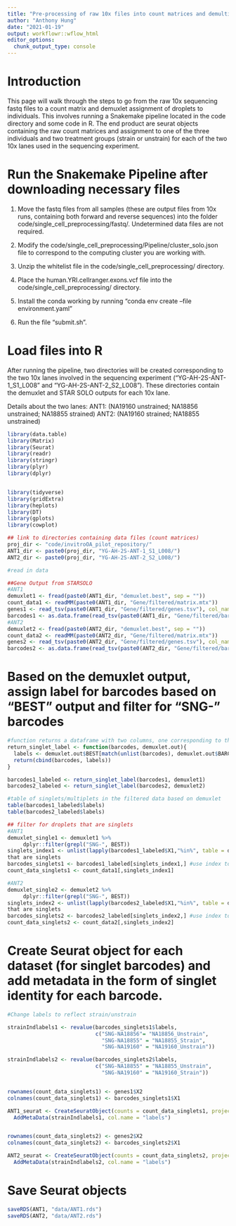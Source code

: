 ```yaml
---
title: "Pre-processing of raw 10x files into count matrices and demultiplexing"
author: "Anthony Hung"
date: "2021-01-19"
output: workflowr::wflow_html
editor_options:
  chunk_output_type: console
---
```


# Introduction

This page will walk through the steps to go from the raw 10x sequencing fastq files to a count matrix and demuxlet assignment of droplets to individuals. This involves running a Snakemake pipeline located in the code directory and some code in R. The end product are seurat objects containing the raw count matrices and assignment to one of the three individuals and two treatment groups (strain or unstrain) for each of the two 10x lanes used in the sequencing experiment.


# Run the Snakemake Pipeline after downloading necessary files

1. Move the fastq files from all samples (these are output files from 10x runs, containing both forward and reverse sequences) into the folder
code/single_cell_preprocessing/fastq/. Undetermined data files are not required.

2. Modify the code/single_cell_preprocessing/Pipeline/cluster_solo.json file to correspond to the computing cluster you are working with.

3. Unzip the whitelist file in the code/single_cell_preprocessing/ directory.

4. Place the human.YRI.cellranger.exons.vcf file into the code/single_cell_preprocessing/ directory.

5. Install the conda working by running
"conda env create --file environment.yaml"

6. Run the file "submit.sh".

# Load files into R

After running the pipeline, two directories will be created corresponding to the two 10x lanes involved in the sequencing experiment ("YG-AH-2S-ANT-1_S1_L008" and "YG-AH-2S-ANT-2_S2_L008"). These directories contain the demuxlet and STAR SOLO outputs for each 10x lane.

Details about the two lanes:
ANT1: (NA19160 unstrained; NA18856 unstrained; NA18855 strained)
ANT2: (NA19160 strained; NA18855 unstrained)

```r
library(data.table)
library(Matrix)
library(Seurat)
library(readr)
library(stringr)
library(plyr)
library(dplyr)


library(tidyverse)
library(gridExtra)
library(heplots)
library(DT)
library(gplots)
library(cowplot)
```

```r
## link to directories containing data files (count matrices)
proj_dir <- "code/invitroOA_pilot_repository/"
ANT1_dir <- paste0(proj_dir, "YG-AH-2S-ANT-1_S1_L008/")
ANT2_dir <- paste0(proj_dir, "YG-AH-2S-ANT-2_S2_L008/")

#read in data

##Gene Output from STARSOLO
#ANT1
demuxlet1 <- fread(paste0(ANT1_dir, "demuxlet.best", sep = ""))
count_data1 <- readMM(paste0(ANT1_dir, "Gene/filtered/matrix.mtx"))
genes1 <- read_tsv(paste0(ANT1_dir, "Gene/filtered/genes.tsv"), col_names = F)
barcodes1 <- as.data.frame(read_tsv(paste0(ANT1_dir, "Gene/filtered/barcodes.tsv"), col_names = F))
#ANT2
demuxlet2 <- fread(paste0(ANT2_dir, "demuxlet.best", sep = ""))
count_data2 <- readMM(paste0(ANT2_dir, "Gene/filtered/matrix.mtx"))
genes2 <- read_tsv(paste0(ANT2_dir, "Gene/filtered/genes.tsv"), col_names = F)
barcodes2 <- as.data.frame(read_tsv(paste0(ANT2_dir, "Gene/filtered/barcodes.tsv"), col_names = F))
```

# Based on the demuxlet output, assign label for barcodes based on "BEST" output and filter for "SNG-" barcodes

```r
#function returns a dataframe with two columns, one corresponding to the barcodes and one corresponding to the label given by demuxlet
return_singlet_label <- function(barcodes, demuxlet.out){
  labels <- demuxlet.out$BEST[match(unlist(barcodes), demuxlet.out$BARCODE)]
  return(cbind(barcodes, labels))
}

barcodes1_labeled <- return_singlet_label(barcodes1, demuxlet1)
barcodes2_labeled <- return_singlet_label(barcodes2, demuxlet2)

#table of singlets/multiplets in the filtered data based on demuxlet
table(barcodes1_labeled$labels)
table(barcodes2_labeled$labels)

## filter for droplets that are singlets
#ANT1
demuxlet_single1 <- demuxlet1 %>%
     dplyr::filter(grepl("SNG-", BEST))
singlets_index1 <- unlist(lapply(barcodes1_labeled$X1,"%in%", table = demuxlet_single1$BARCODE), use.names = F) #get index of barcodes
that are singlets
barcodes_singlets1 <- barcodes1_labeled[singlets_index1,] #use index to subset matrix + barcode names
count_data_singlets1 <- count_data1[,singlets_index1]

#ANT2
demuxlet_single2 <- demuxlet2 %>%
     dplyr::filter(grepl("SNG-", BEST))
singlets_index2 <- unlist(lapply(barcodes2_labeled$X1,"%in%", table = demuxlet_single2$BARCODE), use.names = F) #get index of barcodes
that are singlets
barcodes_singlets2 <- barcodes2_labeled[singlets_index2,] #use index to subset matrix + barcode names
count_data_singlets2 <- count_data2[,singlets_index2]
```

# Create Seurat object for each dataset (for singlet barcodes) and add metadata in the form of singlet identity for each barcode.

```r
#Change labels to reflect strain/unstrain

strainIndlabels1 <- revalue(barcodes_singlets1$labels,
                            c("SNG-NA18856"= "NA18856_Unstrain",
                              "SNG-NA18855" = "NA18855_Strain",
                              "SNG-NA19160" = "NA19160_Unstrain"))

strainIndlabels2 <- revalue(barcodes_singlets2$labels,
                            c("SNG-NA18855" = "NA18855_Unstrain",
                              "SNG-NA19160" = "NA19160_Strain"))


rownames(count_data_singlets1) <- genes1$X2
colnames(count_data_singlets1) <- barcodes_singlets1$X1

ANT1_seurat <- CreateSeuratObject(counts = count_data_singlets1, project = "ANT1") %>%
  AddMetaData(strainIndlabels1, col.name = "labels")


rownames(count_data_singlets2) <- genes2$X2
colnames(count_data_singlets2) <- barcodes_singlets2$X1

ANT2_seurat <- CreateSeuratObject(counts = count_data_singlets2, project = "ANT2") %>%
  AddMetaData(strainIndlabels2, col.name = "labels")

```

# Save Seurat objects

```r
saveRDS(ANT1, "data/ANT1.rds")
saveRDS(ANT2, "data/ANT2.rds")
```

